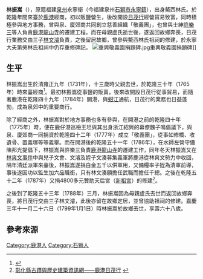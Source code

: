 '''林振嵩'''（{{bd|1731年||1799年|1月1日}}），原籍福建[[泉州|泉州]]永寧衛（今福建泉州[[石獅市|石獅市]][[永寧鎮|永寧鎮]]），出身鰲西林氏{{r|憶}}。於乾隆年間來臺於[[鹿港鎮|鹿港]]經商，初以販鹽營生，後改開設[[鹿港日茂行|日茂行]]經營貿易致富，同時積極參與地方事務，曾與泉、廈郊商共同創立慈善組織「敬義團」，也曾與士紳[[許樂三|許樂三]]等人負責[[鹿港龍山寺|鹿港龍山寺]]的遷建工程{{r|陳}}。而在母親盧氏逝世後，遂返回故鄉奔喪，日茂行業務交由三子[[林文濬|林文濬]]負責，之後留居故鄉，曾參與鰲西林氏祖祠的修建，於永寧大夫第旁林氏祖祠中仍存重修碑記{{r|陳}}{{r|憶}}。
[[File:重興敬義園捐題碑.jpg|thumb]]重興敬義園捐題碑]]
==生平==
林振嵩出生於清雍正九年（1731年），十三歲時父親去世{{r|憶}}，於乾隆三十年（1765年）時來臺經商<ref name="日">{{cite book|author=曾文吉（計畫主持）|title=《彰化縣縣定古蹟「鹿港日茂行」修復工程工作報告書》 |publisher=彰化縣文化局 |location=彰化縣彰化市 |isbn=986-00-6304-4 |pages=10－15頁 |date=2006年9月}}</ref>。最初林振嵩從事鹽的販賣，後來改開設日茂行從事貿易，而隨著鹿港在乾隆四十九年（1784年）開港，與[[蚶江鎮|蚶江]]通航，日茂行的業務也日益蓬勃，成為泉郊中的重要商行{{r|憶}}。

除了經商之外，林振嵩對於地方事務也多有參與，在開港之前的乾隆四十年（1775年）時，便在鹿仔港巡檢王坦與其出身浙江紹興的幕僚魏子鳴倡議下，與泉、廈郊商一同捐資於乾隆四十二年（1777年）成立「敬義團」，從事如修橋、收遺骨、置義塚等等義舉{{r|陳}}{{r|憶}}。而在開港後的乾隆五十一年（1786年），在水師左營守備陳邦光提倡下，林振嵩與許樂三負責[[鹿港龍山寺|鹿港龍山寺]]的遷建工作，同年冬天林振嵩又在[[林爽文事件|林爽文事件]]中與兒子文會、文濬及姪子文湊募集義軍將鹿港從林爽文勢力中收回，隔年清廷派軍來臺後，林振嵩遂捐白金五千以供軍用，又備糧率子姪為清軍前導，事後遂因功以監生加六品職銜，只有林文湊願擔任武職而擔任千總{{r|憶}}{{r|陳}}。之後在乾隆五十二年（1787年）又捐4800多元贊助天后宮（[[新祖宮|新祖宮]]）的修建<ref name="彰">[http://mus.bocach.gov.tw/index.jsp?ind=9&id=31 彰化縣古蹟與歷史建築資訊網——鹿港日茂行] {{webarchive|url=https://web.archive.org/web/20121028185230/http://mus.bocach.gov.tw/index.jsp?ind=9&id=31 |date=2012-10-28 }}</ref>{{r|陳}}。

之後到了乾隆五十三年（1788年）三月，林振嵩因為母親盧氏去世而返回故鄉奔喪，將日茂行交由三子林文濬，此後亦留在故鄉定居，並曾協助祖祠的修建{{r|陳}}{{r|憶}}。嘉慶三年十一月二十六日（1799年1月1日）時林振嵩於故鄉去世，享壽六十八歲{{r|憶}}{{r|陳}}。

==參考來源==
{{reflist|refs=
<ref name="憶">[http://memory.ncl.edu.tw/tm_cgi/hypage.cgi?HYPAGE=toolbox_figure_detail.hpg&project_id=twpeop&dtd_id=15&subject_name=%E8%87%BA%E7%81%A3%E4%BA%BA%E7%89%A9%E8%AA%8C%281895-1945%29&subject_url=toolbox_figure.hpg&xml_id=0000008764&who=%E6%9E%97%E6%8C%AF%E5%B5%A9%E3%80%80 臺灣記憶——林振嵩]</ref>
<ref name="陳">陳仕賢，鹿港日茂行內解說牌</ref>}}

[[Category:鹿港人|Category:鹿港人]]
[[Category:石狮人|Category:石狮人]]